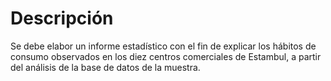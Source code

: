 
# Descripción

Se debe elabor un informe estadístico con el fin de explicar los hábitos de consumo observados en los diez centros comerciales de Estambul, a partir del análisis de la base de datos de la muestra.
